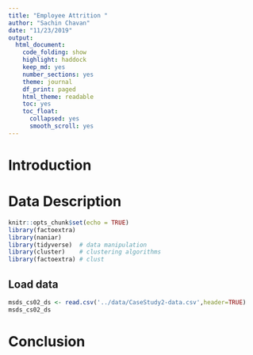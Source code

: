 ```yaml
---
title: "Employee Attrition "
author: "Sachin Chavan"
date: "11/23/2019"
output:
  html_document:
    code_folding: show
    highlight: haddock
    keep_md: yes
    number_sections: yes
    theme: journal    
    df_print: paged
    html_theme: readable
    toc: yes
    toc_float:
      collapsed: yes
      smooth_scroll: yes
---
```


# Introduction

# Data Description


```r
knitr::opts_chunk$set(echo = TRUE)
library(factoextra)
library(naniar)
library(tidyverse)  # data manipulation
library(cluster)    # clustering algorithms
library(factoextra) # clust
```

## Load data

```r
msds_cs02_ds <- read.csv('../data/CaseStudy2-data.csv',header=TRUE)
msds_cs02_ds
```

# Conclusion

```r

```

